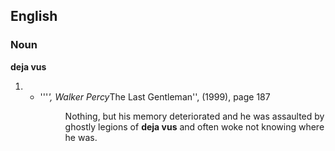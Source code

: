 ==English==
===Noun===
'''deja vus'''
# {{plural of|[[deja vu]]}}
#*'''''', Walker Percy ''The Last Gentleman'', (1999), page 187
#*:Nothing, but his memory deteriorated and he was assaulted by ghostly legions of '''deja vus''' and often woke not knowing where he was.